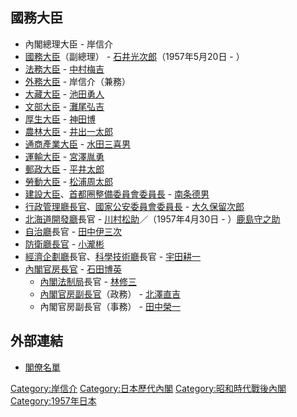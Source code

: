 {{日本内閣記事
|內閣名 = 第一次岸内閣
|圖像 = [[File:Nobusuke_Kishi_Cabinet_19570225.jpg|275px]]
|假名 = だいいちじきしないかく
|羅馬字 = Daīchiji Kishi Naikaku
|代數 = 56
|首相名 = 岸信介
|前職 = 日本[[眾議院_(日本)|眾議院議員]]、[[自由民主黨總裁|自由民主黨總裁]]
|成立年 = 1957年
|成立月日 = 2月25日
|總辭年 = 1957年
|總辭月日 = 7月10日
|執政黨 = [[自由民主黨_(日本)|自由民主黨]]
|成員名單 = http://www.kantei.go.jp/jp/rekidai/kakuryo/56.html
|職務 = [[眾議院_(日本)|眾議院議員]]、[[自由民主黨總裁|自由民主黨總裁]]
}}

== 國務大臣 ==
* 內閣總理大臣 - 岸信介
* [[國務大臣|國務大臣]]（副總理） - [[石井光次郎|石井光次郎]]（1957年5月20日 - ）
* [[法務大臣|法務大臣]] - [[中村梅吉|中村梅吉]]
* [[外務大臣_(日本)|外務大臣]] - 岸信介（兼務）
* [[大藏大臣|大藏大臣]] - [[池田勇人|池田勇人]]
* [[文部大臣|文部大臣]] - [[灘尾弘吉|灘尾弘吉]]
* [[厚生大臣|厚生大臣]] - [[神田博|神田博]]
* [[農林大臣|農林大臣]] - [[井出一太郎|井出一太郎]]
* [[通商產業大臣|通商產業大臣]] - [[水田三喜男|水田三喜男]]
* [[運輸大臣|運輸大臣]] - [[宮澤胤勇|宮澤胤勇]]
* [[郵政大臣|郵政大臣]] - [[平井太郎|平井太郎]]
* [[勞動大臣|勞動大臣]] - [[松浦周太郎|松浦周太郎]]
* [[建設大臣|建設大臣]]、[[首都圈整備委員會委員長|首都圈整備委員會委員長]] - [[南条德男|南条德男]]
* [[行政管理廳長官|行政管理廳長官]]、[[國家公安委員會委員長|國家公安委員會委員長]] - [[大久保留次郎|大久保留次郎]]
* [[北海道開發廳|北海道開發廳]]長官 - [[川村松助|川村松助]]／（1957年4月30日 - ）[[鹿島守之助|鹿島守之助]]
* [[自治廳|自治廳]]長官 - [[田中伊三次|田中伊三次]]
* [[防衛廳長官|防衛廳長官]] - [[小瀧彬|小瀧彬]]
* [[經濟企劃廳|經濟企劃廳]]長官、[[科學技術廳|科學技術廳]]長官 - [[宇田耕一|宇田耕一]]
* [[內閣官房長官|內閣官房長官]] - [[石田博英|石田博英]]
** [[內閣法制局|內閣法制局]]長官 - [[林修三|林修三]]
** [[內閣官房副長官|內閣官房副長官]]（政務） - [[北澤直吉|北澤直吉]]
** 內閣官房副長官（事務） - [[田中榮一|田中榮一]]

== 外部連結 ==
*[http://www.kantei.go.jp/jp/rekidai/kakuryo/56.html 閣僚名單] {{Wayback|url=http://www.kantei.go.jp/jp/rekidai/kakuryo/56.html |date=20141122213049 }}

{{第一次岸內閣}}
{{日本歷代內閣|[[石橋內閣|石橋內閣]]|第一次岸內閣|1957年2月25日 - 1957年7月10日|[[第一次岸內閣_(改造)|第一次岸改造內閣]]}}

{{DEFAULTSORT:Kishi Nobusuke 1}}
[[Category:岸信介|Category:岸信介]]
[[Category:日本歷代內閣|Category:日本歷代內閣]]
[[Category:昭和時代戰後內閣|Category:昭和時代戰後內閣]]
[[Category:1957年日本|Category:1957年日本]]